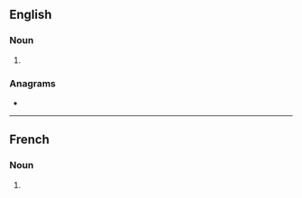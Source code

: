 ==English==

===Noun===
{{head|en|noun plural form}}

# {{plural of|aiglet|lang=en}}

===Anagrams===
* {{anagrams|en|a=aegilst|Glasite|agilest|ligates|siltage}}

----

==French==

===Noun===
{{head|fr|noun plural form|g=m}}

# {{plural of|aiglet|lang=fr}}